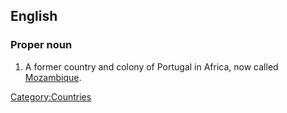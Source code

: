 ==English==
{{wikipedia}}
===Proper noun===
{{en-proper noun|sg=[[Portuguese]] [[East]] [[Africa]]}}

# A former country and colony of Portugal in Africa, now called [[Mozambique]].

[[Category:Countries]]